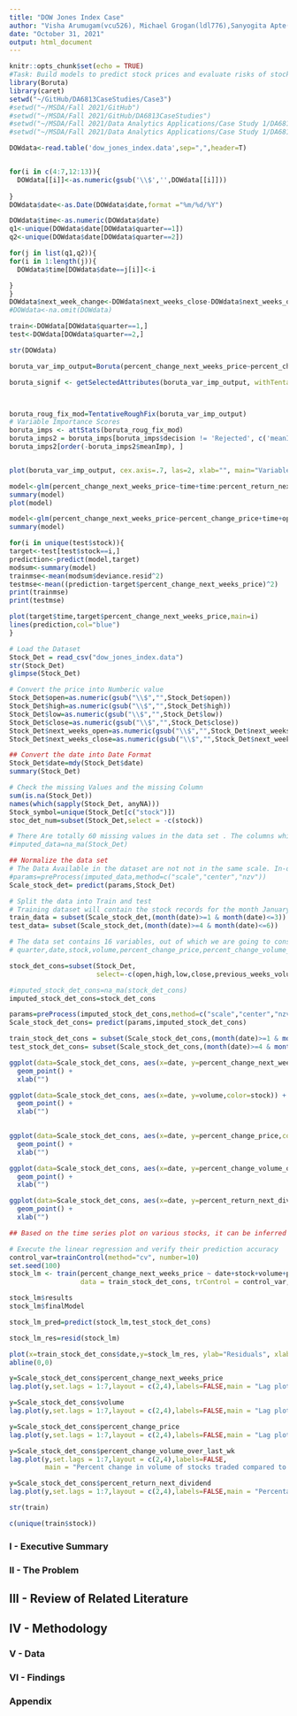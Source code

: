 ```yaml
---
title: "DOW Jones Index Case"
author: "Visha Arumugam(vcu526), Michael Grogan(ldl776),Sanyogita Apte(jlh562)"
date: "October 31, 2021"
output: html_document
---
```

<style type="text/css">

h1.title {
  font-size: 38px;
  text-align: center;
}
h4.author { 
  font-size: 18px;
  text-align: center;
}
h4.date { 
  font-size: 18px;
  text-align: center;
}
</style>
```r
knitr::opts_chunk$set(echo = TRUE)
#Task: Build models to predict stock prices and evaluate risks of stocks. 
library(Boruta)
library(caret)
setwd("~/GitHub/DA6813CaseStudies/Case3")
#setwd("~/MSDA/Fall 2021/GitHub")
#setwd("~/MSDA/Fall 2021/GitHub/DA6813CaseStudies")
#setwd("~/MSDA/Fall 2021/Data Analytics Applications/Case Study 1/DA6813CaseStudies/Case2")
#setwd("~/MSDA/Fall 2021/Data Analytics Applications/Case Study 1/DA6813CaseStudies/Case3")
```

```r
DOWdata<-read.table('dow_jones_index.data',sep=",",header=T)


for(i in c(4:7,12:13)){
  DOWdata[[i]]<-as.numeric(gsub('\\$','',DOWdata[[i]]))
  
}
DOWdata$date<-as.Date(DOWdata$date,format ="%m/%d/%Y")

DOWdata$time<-as.numeric(DOWdata$date)
q1<-unique(DOWdata$date[DOWdata$quarter==1])
q2<-unique(DOWdata$date[DOWdata$quarter==2])

for(j in list(q1,q2)){
for(i in 1:length(j)){
  DOWdata$time[DOWdata$date==j[i]]<-i

}
}
DOWdata$next_week_change<-DOWdata$next_weeks_close-DOWdata$next_weeks_open
#DOWdata<-na.omit(DOWdata)

train<-DOWdata[DOWdata$quarter==1,]
test<-DOWdata[DOWdata$quarter==2,]

str(DOWdata)
```

```r

boruta_var_imp_output=Boruta(percent_change_next_weeks_price~percent_change_price+percent_change_volume_over_last_wk+time+open+days_to_next_dividend+percent_return_next_dividend+close+high+low,data=na.omit(train),doTrace=1)

boruta_signif <- getSelectedAttributes(boruta_var_imp_output, withTentative = TRUE)



boruta_roug_fix_mod=TentativeRoughFix(boruta_var_imp_output)
# Variable Importance Scores
boruta_imps <- attStats(boruta_roug_fix_mod)
boruta_imps2 = boruta_imps[boruta_imps$decision != 'Rejected', c('meanImp', 'decision')]
boruta_imps2[order(-boruta_imps2$meanImp), ]


plot(boruta_var_imp_output, cex.axis=.7, las=2, xlab="", main="Variable Importance")  

```


```r
model<-glm(percent_change_next_weeks_price~time+time:percent_return_next_dividend+close,family="gaussian",data=train)
summary(model)
plot(model)
```

```r
model<-glm(percent_change_next_weeks_price~percent_change_price+time+open+percent_return_next_dividend+close+high+low,family="gaussian",data=train)
summary(model)


```


```r
for(i in unique(test$stock)){
target<-test[test$stock==i,]
prediction<-predict(model,target)
modsum<-summary(model)
trainmse<-mean(modsum$deviance.resid^2)
testmse<-mean((prediction-target$percent_change_next_weeks_price)^2)
print(trainmse)
print(testmse)

plot(target$time,target$percent_change_next_weeks_price,main=i)
lines(prediction,col="blue")
}
```































```r
# Load the Dataset 
Stock_Det = read_csv("dow_jones_index.data")
str(Stock_Det)
glimpse(Stock_Det)

# Convert the price into Numberic value
Stock_Det$open=as.numeric(gsub("\\$","",Stock_Det$open))
Stock_Det$high=as.numeric(gsub("\\$","",Stock_Det$high))
Stock_Det$low=as.numeric(gsub("\\$","",Stock_Det$low))
Stock_Det$close=as.numeric(gsub("\\$","",Stock_Det$close))
Stock_Det$next_weeks_open=as.numeric(gsub("\\$","",Stock_Det$next_weeks_open))
Stock_Det$next_weeks_close=as.numeric(gsub("\\$","",Stock_Det$next_weeks_close))

## Convert the date into Date Format
Stock_Det$date=mdy(Stock_Det$date)
summary(Stock_Det)

# Check the missing Values and the missing Column
sum(is.na(Stock_Det))
names(which(sapply(Stock_Det, anyNA)))
Stock_symbol=unique(Stock_Det[c("stock")])
stoc_det_num=subset(Stock_Det,select = -c(stock))

# There Are totally 60 missing values in the data set . The columns which has the missing values are "percent_change_volume_over_last_wk" "previous_weeks_volume" .Each Column has 30 Missing values based on the number of unique stocks. The missing values are due to the fact that the previous week data (December 2010) is not available. The missing values are getting imputed using the Weighted moving average algorithm, which adds more weight to the previous data for imputation 
#imputed_data=na_ma(Stock_Det)

## Normalize the data set
# The Data Available in the dataset are not not in the same scale. In-order to have an effective analysis We are normalizing the data to be in the same scale.
#params=preProcess(imputed_data,method=c("scale","center","nzv"))
Scale_stock_det= predict(params,Stock_Det)

# Split the data into Train and test
# Training dataset will contain the stock records for the month January to March. Whereas the testing dataset contains the stock records for the month April to June.
train_data = subset(Scale_stock_det,(month(date)>=1 & month(date)<=3))
test_data= subset(Scale_stock_det,(month(date)>=4 & month(date)<=6))
```


```r
# The data set contains 16 variables, out of which we are going to consider the below variables
# quarter,date,stock,volume,percent_change_price,percent_change_volume_over_last_wk,percent_change_next_weeks_price,percent_return_next_dividend. <Need to have some explanation why we are not considering the other variables>

stock_det_cons=subset(Stock_Det,
                      select=-c(open,high,low,close,previous_weeks_volume,next_weeks_open,next_weeks_close,days_to_next_dividend))

#imputed_stock_det_cons=na_ma(stock_det_cons)
imputed_stock_det_cons=stock_det_cons

params=preProcess(imputed_stock_det_cons,method=c("scale","center","nzv"))
Scale_stock_det_cons= predict(params,imputed_stock_det_cons)

train_stock_det_cons = subset(Scale_stock_det_cons,(month(date)>=1 & month(date)<=3))
test_stock_det_cons= subset(Scale_stock_det_cons,(month(date)>=4 & month(date)<=6))

ggplot(data=Scale_stock_det_cons, aes(x=date, y=percent_change_next_weeks_price,color=stock)) +
  geom_point() +
  xlab("")

```


```r
ggplot(data=Scale_stock_det_cons, aes(x=date, y=volume,color=stock)) +
  geom_point() +
  xlab("")
 
```


```r
ggplot(data=Scale_stock_det_cons, aes(x=date, y=percent_change_price,color=stock)) +
  geom_point() +
  xlab("")
```
```r
ggplot(data=Scale_stock_det_cons, aes(x=date, y=percent_change_volume_over_last_wk,color=stock)) +
  geom_point() +
  xlab("")
```

```r
ggplot(data=Scale_stock_det_cons, aes(x=date, y=percent_return_next_dividend,color=stock)) +
  geom_point() +
  xlab("")

## Based on the time series plot on various stocks, it can be inferred that the data follows the stationary pattern over the variables volume,percent_change_price,percent_change_volume_over_last_wk,percent_change_next_weeks_price and percent_return_next_dividend
```
```r
# Execute the linear regression and verify their prediction accuracy
control_var=trainControl(method="cv", number=10)
set.seed(100)
stock_lm <- train(percent_change_next_weeks_price ~ date+stock+volume+percent_change_price+percent_change_volume_over_last_wk+percent_return_next_dividend,
                  data = train_stock_det_cons, trControl = control_var, method = "lm")
```
```r
stock_lm$results
stock_lm$finalModel
```
```r
stock_lm_pred=predict(stock_lm,test_stock_det_cons)
```
```r
stock_lm_res=resid(stock_lm)
```
```r
plot(x=train_stock_det_cons$date,y=stock_lm_res, ylab="Residuals", xlab="Date") 
abline(0,0)
```


```r
y=Scale_stock_det_cons$percent_change_next_weeks_price
lag.plot(y,set.lags = 1:7,layout = c(2,4),labels=FALSE,main = "Lag plot for Percentage of price change for next week")
```
```r
y=Scale_stock_det_cons$volume
lag.plot(y,set.lags = 1:7,layout = c(2,4),labels=FALSE,main = "Lag plot for volumes of stock traded")
```
```r
y=Scale_stock_det_cons$percent_change_price
lag.plot(y,set.lags = 1:7,layout = c(2,4),labels=FALSE,main = "Lag plot for Percentage of Price changes")
```
```r
y=Scale_stock_det_cons$percent_change_volume_over_last_wk
lag.plot(y,set.lags = 1:7,layout = c(2,4),labels=FALSE,
         main = "Percent change in volume of stocks traded compared to the previous week")
```

```r
y=Scale_stock_det_cons$percent_return_next_dividend
lag.plot(y,set.lags = 1:7,layout = c(2,4),labels=FALSE,main = "Percentage of return in the next dividend")
```

```r
str(train)


```

```r
c(unique(train$stock))
```





### I - Executive Summary


### II - The Problem



## III - Review of Related Literature


## IV - Methodology





### V - Data


### VI - Findings


### Appendix


